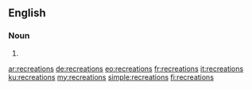 ==English==

===Noun===
{{head|en|plural}}

# {{plural of|recreation|lang=en}}

[[ar:recreations]]
[[de:recreations]]
[[eo:recreations]]
[[fr:recreations]]
[[it:recreations]]
[[ku:recreations]]
[[my:recreations]]
[[simple:recreations]]
[[fi:recreations]]